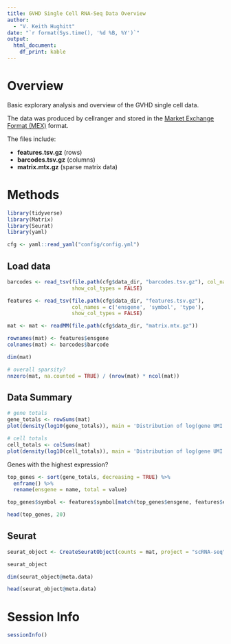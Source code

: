 ```yaml
---
title: GVHD Single Cell RNA-Seq Data Overview
author: 
  - "V. Keith Hughitt"
date: "`r format(Sys.time(), '%d %B, %Y')`"
output:
  html_document:
    df_print: kable
---
```


# Overview

Basic explorary analysis and overview of the GVHD single cell data.

The data was produced by cellranger and stored in the [Market Exchange Format
(MEX)](https://support.10xgenomics.com/single-cell-gene-expression/software/pipelines/latest/output/matrices)
format.

The files include:

- **features.tsv.gz** (rows)
- **barcodes.tsv.gz** (columns)
- **matrix.mtx.gz** (sparse matrix data)

# Methods

```r
library(tidyverse)
library(Matrix)
library(Seurat)
library(yaml)

cfg <- yaml::read_yaml("config/config.yml")
```

## Load data

```r
barcodes <- read_tsv(file.path(cfg$data_dir, "barcodes.tsv.gz"), col_names = c("barcode"),
                     show_col_types = FALSE)

features <- read_tsv(file.path(cfg$data_dir, "features.tsv.gz"),
                     col_names = c('ensgene', 'symbol', 'type'),
                     show_col_types = FALSE)

mat <- mat <- readMM(file.path(cfg$data_dir, "matrix.mtx.gz"))

rownames(mat) <- features$ensgene
colnames(mat) <- barcodes$barcode

dim(mat)

# overall sparsity?
nnzero(mat, na.counted = TRUE) / (nrow(mat) * ncol(mat))
```

## Data Summary

```r
# gene totals
gene_totals <- rowSums(mat)
plot(density(log10(gene_totals)), main = 'Distribution of log(gene UMI totals)')

# cell totals
cell_totals <- colSums(mat)
plot(density(log10(cell_totals)), main = 'Distribution of log(gene UMI totals)')
```

Genes with the highest expression?

```r
top_genes <- sort(gene_totals, decreasing = TRUE) %>%
  enframe() %>%
  rename(ensgene = name, total = value)

top_genes$symbol <- features$symbol[match(top_genes$ensgene, features$ensgene)]

head(top_genes, 20)
```

## Seurat

```r
seurat_object <- CreateSeuratObject(counts = mat, project = "scRNA-seq", assay = "RNA")

seurat_object

dim(seurat_object@meta.data)

head(seurat_object@meta.data)
```

# Session Info

```r
sessionInfo()
```
